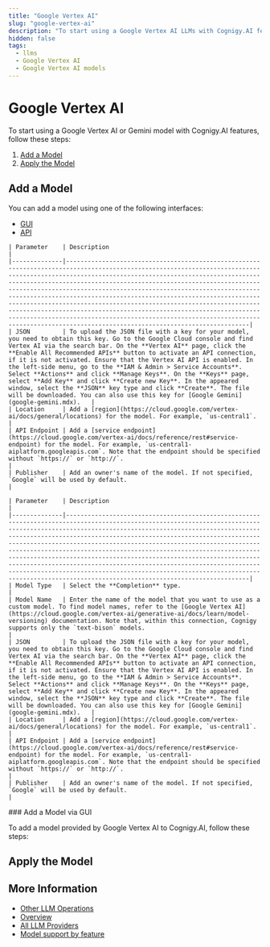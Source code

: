 ```yaml
---
title: "Google Vertex AI"
slug: "google-vertex-ai"
description: "To start using a Google Vertex AI LLMs with Cognigy.AI features, add the LLM and apply it to the corresponding use case."
hidden: false
tags:
  - llms
  - Google Vertex AI
  - Google Vertex AI models
---
```





# Google Vertex AI

To start using a Google Vertex AI or Gemini model with Cognigy.AI features, follow these steps:

1. [Add a Model](#add-a-model)
2. [Apply the Model](#apply-the-model)

## Add a Model

You can add a model using one of the following interfaces:

- [GUI](#add-a-model-via-gui)
- [API](#add-a-model-via-api)

<Tabs>
  <TabItem value="tab1" label="Standard Model" default>

    | Parameter    | Description                                                                                                                                                                                                                                                                                                                                                                                                                                                                                                                                                                                                                                                                                             |
    |--------------|---------------------------------------------------------------------------------------------------------------------------------------------------------------------------------------------------------------------------------------------------------------------------------------------------------------------------------------------------------------------------------------------------------------------------------------------------------------------------------------------------------------------------------------------------------------------------------------------------------------------------------------------------------------------------------------------------------|
    | JSON         | To upload the JSON file with a key for your model, you need to obtain this key. Go to the Google Cloud console and find Vertex AI via the search bar. On the **Vertex AI** page, click the **Enable All Recommended APIs** button to activate an API connection, if it is not activated. Ensure that the Vertex AI API is enabled. In the left-side menu, go to the **IAM & Admin > Service Accounts**. Select **Actions** and click **Manage Keys**. On the **Keys** page, select **Add Key** and click **Create new Key**. In the appeared window, select the **JSON** key type and click **Create**. The file will be downloaded. You can also use this key for [Google Gemini](google-gemini.mdx).   |
    | Location     | Add a [region](https://cloud.google.com/vertex-ai/docs/general/locations) for the model. For example, `us-central1`.                                                                                                                                                                                                                                                                                                                                                                                                                                                                                                                                                                                    |
    | API Endpoint | Add a [service endpoint](https://cloud.google.com/vertex-ai/docs/reference/rest#service-endpoint) for the model. For example, `us-central1-aiplatform.googleapis.com`. Note that the endpoint should be specified without `https://` or `http://`.                                                                                                                                                                                                                                                                                                                                                                                                                                                      |
    | Publisher    | Add an owner's name of the model. If not specified, `Google` will be used by default.                                                                                                                                                                                                                                                                                                                                                                                                                                                                                                                                                                                                                   |

  </TabItem>
  <TabItem value="tab2" label="Custom Model">

    | Parameter    | Description                                                                                                                                                                                                                                                                                                                                                                                                                                                                                                                                                                                                                                                                                             |
    |--------------|---------------------------------------------------------------------------------------------------------------------------------------------------------------------------------------------------------------------------------------------------------------------------------------------------------------------------------------------------------------------------------------------------------------------------------------------------------------------------------------------------------------------------------------------------------------------------------------------------------------------------------------------------------------------------------------------------------|
    | Model Type   | Select the **Completion** type.                                                                                                                                                                                                                                                                                                                                                                                                                                                                                                                                                                                                                                                                         |
    | Model Name   | Enter the name of the model that you want to use as a custom model. To find model names, refer to the [Google Vertex AI](https://cloud.google.com/vertex-ai/generative-ai/docs/learn/model-versioning) documentation. Note that, within this connection, Cognigy supports only the `text-bison` models.                                                                                                                                                                                                                                                                                                                                                                                                         |
    | JSON         | To upload the JSON file with a key for your model, you need to obtain this key. Go to the Google Cloud console and find Vertex AI via the search bar. On the **Vertex AI** page, click the **Enable All Recommended APIs** button to activate an API connection, if it is not activated. Ensure that the Vertex AI API is enabled. In the left-side menu, go to the **IAM & Admin > Service Accounts**. Select **Actions** and click **Manage Keys**. On the **Keys** page, select **Add Key** and click **Create new Key**. In the appeared window, select the **JSON** key type and click **Create**. The file will be downloaded. You can also use this key for [Google Gemini](google-gemini.mdx).   |
    | Location     | Add a [region](https://cloud.google.com/vertex-ai/docs/general/locations) for the model. For example, `us-central1`.                                                                                                                                                                                                                                                                                                                                                                                                                                                                                                                                                                                    |
    | API Endpoint | Add a [service endpoint](https://cloud.google.com/vertex-ai/docs/reference/rest#service-endpoint) for the model. For example, `us-central1-aiplatform.googleapis.com`. Note that the endpoint should be specified without `https://` or `http://`.                                                                                                                                                                                                                                                                                                                                                                                                                                                      |
    | Publisher    | Add an owner's name of the model. If not specified, `Google` will be used by default.                                                                                                                                                                                                                                                                                                                                                                                                                                                                                                                                                                                                                   |

  </TabItem>
</Tabs>
### Add a Model via GUI

To add a model provided by Google Vertex AI to Cognigy.AI, follow these steps:

<addModelViaApi />

## Apply the Model

<applyModel />

## More Information

- [Other LLM Operations](../other-operations.mdx)
- [Overview](../overview.mdx)
- [All LLM Providers](all-providers.mdx)
- [Model support by feature](../model-support-by-feature.mdx)